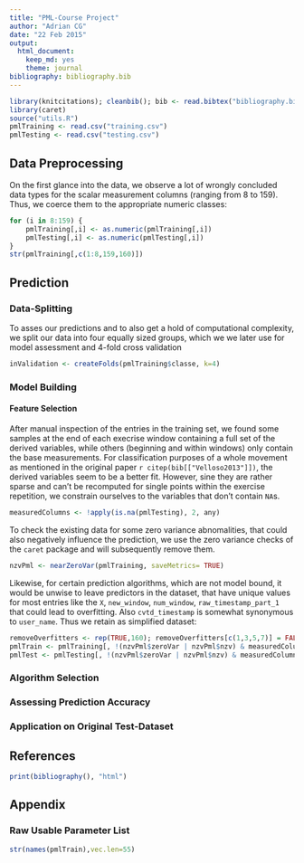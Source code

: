 ```yaml
---
title: "PML-Course Project"
author: "Adrian CG"
date: "22 Feb 2015"
output:
  html_document:
    keep_md: yes
    theme: journal
bibliography: bibliography.bib
---
```


```r
library(knitcitations); cleanbib(); bib <- read.bibtex("bibliography.bib");
library(caret)
source("utils.R")
pmlTraining <- read.csv("training.csv")
pmlTesting <- read.csv("testing.csv")
```

## Data Preprocessing
On the first glance into the data, we observe a lot of wrongly concluded data types for the scalar measurement columns (ranging from 8 to 159). Thus, we coerce them to the appropriate numeric classes:

```r
for (i in 8:159) {
    pmlTraining[,i] <- as.numeric(pmlTraining[,i])
    pmlTesting[,i] <- as.numeric(pmlTesting[,i])
}
str(pmlTraining[,c(1:8,159,160)])
```


## Prediction
### Data-Splitting
To asses our predictions and to also get a hold of computational complexity, we split our data into four equally sized groups, which we we later use for model assessment and 4-fold cross validation
```r
inValidation <- createFolds(pmlTraining$classe, k=4)
```

### Model Building
#### Feature Selection
After manual inspection of the entries in the training set, we found some samples at the end of each execrise window containing a full set of the derived variables, while others (beginning and within windows) only contain the base measurements. For classification purposes of a whole movement as mentioned in the original paper `r citep(bib[["Velloso2013"]])`, the derived variables seem to be a better fit. However, sine they are rather sparse and can't be recomputed for single points within the exercise repetition, we constrain ourselves to the variables that don't contain `NA`s.

```r
measuredColumns <- !apply(is.na(pmlTesting), 2, any)
```

To check the existing data for some zero variance abnomalities, that could also negatively influence the prediction, we use the zero variance checks of the `caret` package and will subsequently remove them.
```r
nzvPml <- nearZeroVar(pmlTraining, saveMetrics= TRUE)
```

Likewise, for certain prediction algorithms, which are not model bound, it would be unwise to leave predictors in the dataset, that have unique values for most entries like the `X`, `new_window`, `num_window`, `raw_timestamp_part_1` that could lead to overfitting. Also `cvtd_timestamp` is somewhat synonymous to `user_name`. Thus we retain as simplified dataset:

```r
removeOverfitters <- rep(TRUE,160); removeOverfitters[c(1,3,5,7)] = FALSE;
pmlTrain <- pmlTraining[, !(nzvPml$zeroVar | nzvPml$nzv) & measuredColumns & removeOverfitters]
pmlTest <- pmlTesting[, !(nzvPml$zeroVar | nzvPml$nzv) & measuredColumns & removeOverfitters]
```

### Algorithm Selection


### Assessing Prediction Accuracy

### Application on Original Test-Dataset

## References
```r
print(bibliography(), "html")
```

## Appendix
### Raw Usable Parameter List
```r
str(names(pmlTrain),vec.len=55)
```


